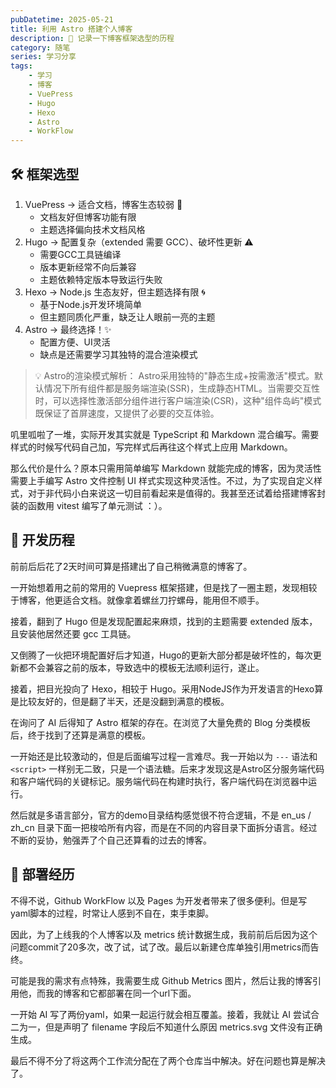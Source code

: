 ```yaml
---
pubDatetime: 2025-05-21
title: 利用 Astro 搭建个人博客
description: 🌟 记录一下博客框架选型的历程
category: 随笔
series: 学习分享
tags:
    - 学习
    - 博客
    - VuePress
    - Hugo
    - Hexo
    - Astro
    - WorkFlow
---
```


## 🛠️ 框架选型
1. VuePress → 适合文档，博客生态较弱 📄
    * 文档友好但博客功能有限
    * 主题选择偏向技术文档风格
2. Hugo → 配置复杂（extended 需要 GCC）、破坏性更新 ⚠️
    * 需要GCC工具链编译
    * 版本更新经常不向后兼容
    * 主题依赖特定版本导致运行失败
3. Hexo → Node.js 生态友好，但主题选择有限 🌀
    * 基于Node.js开发环境简单
    * 但主题同质化严重，缺乏让人眼前一亮的主题
4. Astro → 最终选择！✨
    * 配置方便、UI灵活
    * 缺点是还需要学习其独特的混合渲染模式

> 💡 Astro的渲染模式解析：
> Astro采用独特的"静态生成+按需激活"模式。默认情况下所有组件都是服务端渲染(SSR)，生成静态HTML。当需要交互性时，可以选择性激活部分组件进行客户端渲染(CSR)，这种"组件岛屿"模式既保证了首屏速度，又提供了必要的交互体验。

叽里呱啦了一堆，实际开发其实就是 TypeScript 和 Markdown 混合编写。需要样式的时候写代码自己加，写完样式后再往这个样式上应用 Markdown。

那么代价是什么？原本只需用简单编写 Markdown 就能完成的博客，因为灵活性需要上手编写 Astro 文件控制 UI 样式实现这种灵活性。不过，为了实现自定义样式，对于非代码小白来说这一切目前看起来是值得的。我甚至还试着给搭建博客封装的函数用 vitest 编写了单元测试 ：）。

## 🎢 开发历程
前前后后花了2天时间可算是搭建出了自己稍微满意的博客了。

一开始想着用之前的常用的 Vuepress 框架搭建，但是找了一圈主题，发现相较于博客，他更适合文档。就像拿着螺丝刀拧螺母，能用但不顺手。

接着，翻到了 Hugo 但是发现配置起来麻烦，找到的主题需要 extended 版本，且安装他居然还要 gcc 工具链。

又倒腾了一伙把环境配置好后才知道，Hugo的更新大部分都是破坏性的，每次更新都不会兼容之前的版本，导致选中的模板无法顺利运行，遂止。

接着，把目光投向了 Hexo，相较于 Hugo。采用NodeJS作为开发语言的Hexo算是比较友好的，但是翻了半天，还是没翻到满意的模板。

在询问了 AI 后得知了 Astro 框架的存在。在浏览了大量免费的 Blog 分类模板后，终于找到了还算是满意的模板。

一开始还是比较激动的，但是后面编写过程一言难尽。我一开始以为 `---` 语法和` <script>` 一样别无二致，只是一个语法糖。后来才发现这是Astro区分服务端代码和客户端代码的关键标记。服务端代码在构建时执行，客户端代码在浏览器中运行。

然后就是多语言部分，官方的demo目录结构感觉很不符合逻辑，不是 en_us / zh_cn 目录下面一把梭哈所有内容，而是在不同的内容目录下面拆分语言。经过不断的妥协，勉强弄了个自己还算看的过去的博客。

## 🚀 部署经历

不得不说，Github WorkFlow 以及 Pages 为开发者带来了很多便利。但是写yaml脚本的过程，时常让人感到不自在，束手束脚。

因此，为了上线我的个人博客以及 metrics 统计数据生成，我前前后后因为这个问题commit了20多次，改了试，试了改。最后以新建仓库单独引用metrics而告终。

可能是我的需求有点特殊，我需要生成 Github Metrics 图片，然后让我的博客引用他，而我的博客和它都部署在同一个url下面。

一开始 AI 写了两份yaml，如果一起运行就会相互覆盖。接着，我就让 AI 尝试合二为一，但是声明了 filename 字段后不知道什么原因 metrics.svg 文件没有正确生成。

最后不得不分了将这两个工作流分配在了两个仓库当中解决。好在问题也算是解决了。